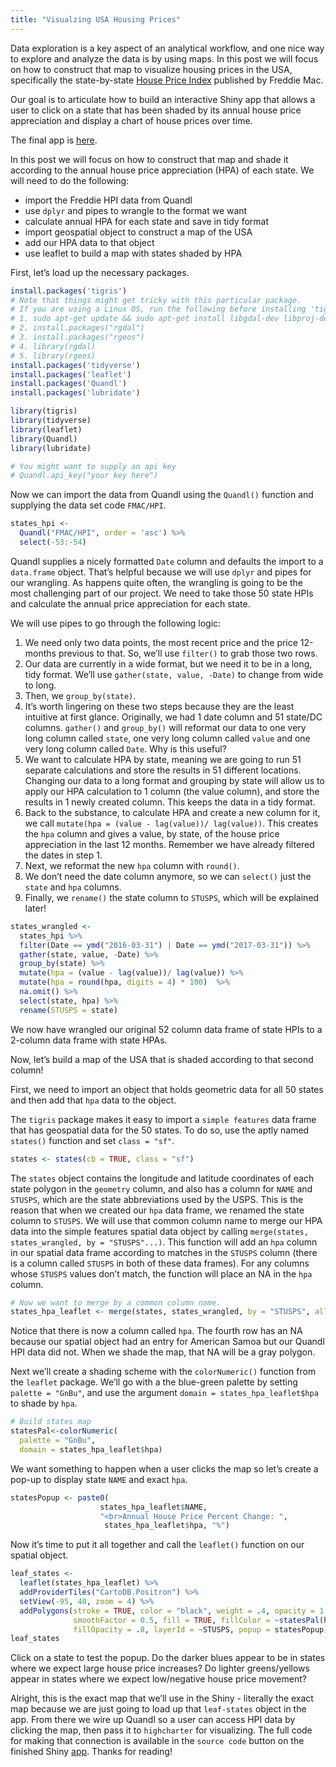 ```yaml
---
title: "Visualzing USA Housing Prices"
---
```


Data exploration is a key aspect of an analytical workflow, and one nice way to explore and analyze the data is by using maps. In this post we will focus on how to construct that map to visualize housing prices in the USA, specifically the state-by-state [House Price Index](http://www.freddiemac.com/research/indices/house-price-index.html) published by Freddie Mac. 

Our goal is to articulate how to build an interactive Shiny app that allows a user to click on a state that has been shaded by its annual house price appreciation and display a chart of house prices over time. 

The final app is [here](https://jkr216.shinyapps.io/visualizing-usa-house-prices/).

In this post we will focus on how to construct that map and shade it according to the annual house price appreciation (HPA) of each state. We will need to do the following:

- import the Freddie HPI data from Quandl
- use `dplyr` and pipes to wrangle to the format we want 
- calculate annual HPA for each state and save in tidy format
- import geospatial object to construct a map of the USA 
- add our HPA data to that object
- use leaflet to build a map with states shaded by HPA

First, let's load up the necessary packages.

```r
install.packages('tigris')
# Note that things might get tricky with this particular package.
# If you are using a Linux OS, run the following before installing 'tigris':
# 1. sudo apt-get update && sudo apt-get install libgdal-dev libproj-dev
# 2. install.packages("rgdal")
# 3. install.packages("rgeos")
# 4. library(rgdal)
# 5. library(rgeos)
install.packages('tidyverse')
install.packages('leaflet')
install.packages('Quandl')
install.packages('lubridate')

```
```r
library(tigris)
library(tidyverse)
library(leaflet)
library(Quandl)
library(lubridate)

# You might want to supply an api key
# Quandl.api_key("your key here")

```

Now we can import the data from Quandl using the `Quandl()` function and supplying the data set code `FMAC/HPI`. 

```r

states_hpi <- 
  Quandl("FMAC/HPI", order = 'asc') %>% 
  select(-53:-54)


```  

Quandl supplies a nicely formatted `Date` column and defaults the import to a `data.frame` object. That's helpful because we will use `dplyr` and pipes for our wrangling. As happens quite often, the wrangling is going to be the most challenging part of our project. We need to take those 50 state HPIs and calculate the annual price appreciation for each state.  

We will use pipes to go through the following logic:  

1. We need only two data points, the most recent price and the price 12-months previous to that. So, we'll use `filter()` to grab those two rows. 
2. Our data are currently in a wide format, but we need it to be in a long, tidy format. We'll use `gather(state, value, -Date)` to change from wide to long. 
3. Then, we  `group_by(state)`.
4. It's worth lingering on these two steps because they are the least intuitive at first glance. Originally, we had 1 date column and 51 state/DC columns. `gather()` and `group_by()` will reformat our data to one very long column called `state`, one very long column called `value` and one very long column called `Date`. Why is this useful?  
5. We want to calculate HPA by state, meaning we are going to run 51 separate calculations and store the results in 51 different locations. Changing our data to a long format and grouping by state will allow us to apply our HPA calculation to 1 column (the value column), and store the results in 1 newly created column. This keeps the data in a tidy format. 
6. Back to the substance, to calculate HPA and create a new column for it, we call `mutate(hpa = (value - lag(value))/ lag(value))`. This creates the `hpa` column and gives a value, by state, of the house price appreciation in the last 12 months. Remember we have already filtered the dates in step 1.
7. Next, we reformat the new `hpa` column with `round()`.
8. We don't need the date column anymore, so we can `select()` just the `state` and `hpa` columns. 
9. Finally, we `rename()` the state column to `STUSPS`, which will be explained later!


```r

states_wrangled <- 
  states_hpi %>%
  filter(Date == ymd("2016-03-31") | Date == ymd("2017-03-31")) %>%
  gather(state, value, -Date) %>% 
  group_by(state) %>% 
  mutate(hpa = (value - lag(value))/ lag(value)) %>%
  mutate(hpa = round(hpa, digits = 4) * 100)  %>%
  na.omit() %>% 
  select(state, hpa) %>% 
  rename(STUSPS = state)

```

We now have wrangled our original 52 column data frame of state HPIs to a 2-column data frame with state HPAs.

Now, let's build a map of the USA that is shaded according to that second column!

First, we need to import an object that holds geometric data for all 50 states and then add that `hpa` data to the object. 

The `tigris` package makes it easy to import a `simple features` data frame that has geospatial data for the 50 states. To do so, use the aptly named `states()` function and set `class = "sf"`.

```r
states <- states(cb = TRUE, class = "sf")

```

The `states` object contains the longitude and latitude coordinates of each state polygon in the `geometry` column, and also has a column for `NAME` and `STUSPS`, which are the state abbreviations used by the USPS.  This is the reason that when we created our `hpa` data frame, we renamed the state column to `STUSPS`. We will use that common column name to merge our HPA data into the simple features spatial data object by calling `merge(states, states_wrangled, by = "STUSPS"...)`. This function will add an `hpa` column in our spatial data frame according to matches in the `STUSPS` column (there is a column called `STUSPS` in both of these data frames). For any columns whose `STUSPS` values don't match, the function will place an NA in the `hpa` column. 

```r
# Now we want to merge by a common column name. 
states_hpa_leaflet <- merge(states, states_wrangled, by = "STUSPS", all.x = TRUE)

```

Notice that there is now a column called `hpa`. The fourth row has an NA because our spatial object had an entry for American Samoa but our Quandl HPI data did not. When we shade the map, that NA will be a gray polygon.

Next we'll create a shading scheme with the `colorNumeric()` function from the `leaflet` package. We'll go with a the blue-green palette by setting `palette = "GnBu"`, and use the argument `domain = states_hpa_leaflet$hpa` to shade by `hpa`.

```r
# Build states map
statesPal<-colorNumeric(
  palette = "GnBu",
  domain = states_hpa_leaflet$hpa)
```

We want something to happen when a user clicks the map so let's create a pop-up to display state `NAME` and  exact `hpa`.

```r

statesPopup <- paste0( 
                    states_hpa_leaflet$NAME,
                    "<br>Annual House Price Percent Change: ", 
                     states_hpa_leaflet$hpa, "%")
```

Now it's time to put it all together and call the `leaflet()` function on our spatial object.

```r

leaf_states <- 
  leaflet(states_hpa_leaflet) %>% 
  addProviderTiles("CartoDB.Positron") %>%   
  setView(-95, 40, zoom = 4) %>% 
  addPolygons(stroke = TRUE, color = "black", weight = .4, opacity = 1.0, 
              smoothFactor = 0.5, fill = TRUE, fillColor = ~statesPal(hpa), 
              fillOpacity = .8, layerId = ~STUSPS, popup = statesPopup)
leaf_states
```

Click on a state to test the popup. Do the darker blues appear to be in states where we expect large house price increases? Do lighter greens/yellows appear in states where we expect low/negative house price movement? 

Alright, this is the exact map that we'll use in the Shiny -  literally the exact map because we are just going to load up that `leaf-states` object in the app. From there we wire up Quandl so a user can access HPI data by clicking the map, then pass it to `highcharter` for visualizing. The full code for making that connection is available in the `source code` button on the finished Shiny [app](https://jkr216.shinyapps.io/visualizing-usa-house-prices/). Thanks for reading! 






